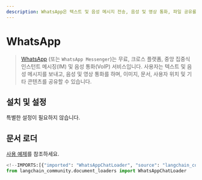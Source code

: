 ```yaml
---
description: WhatsApp은 텍스트 및 음성 메시지 전송, 음성 및 영상 통화, 파일 공유를 지원하는 무료 크로스 플랫폼 메신저 서비스입니다.
---
```


# WhatsApp

> [WhatsApp](https://www.whatsapp.com/) (또는 `WhatsApp Messenger`)는 무료, 크로스 플랫폼, 중앙 집중식 인스턴트 메시징(IM) 및 음성 통화(VoIP) 서비스입니다. 사용자는 텍스트 및 음성 메시지를 보내고, 음성 및 영상 통화를 하며, 이미지, 문서, 사용자 위치 및 기타 콘텐츠를 공유할 수 있습니다.

## 설치 및 설정

특별한 설정이 필요하지 않습니다.

## 문서 로더

[사용 예제](/docs/integrations/document_loaders/whatsapp_chat)를 참조하세요.

```python
<!--IMPORTS:[{"imported": "WhatsAppChatLoader", "source": "langchain_community.document_loaders", "docs": "https://api.python.langchain.com/en/latest/document_loaders/langchain_community.document_loaders.whatsapp_chat.WhatsAppChatLoader.html", "title": "WhatsApp"}]-->
from langchain_community.document_loaders import WhatsAppChatLoader
```